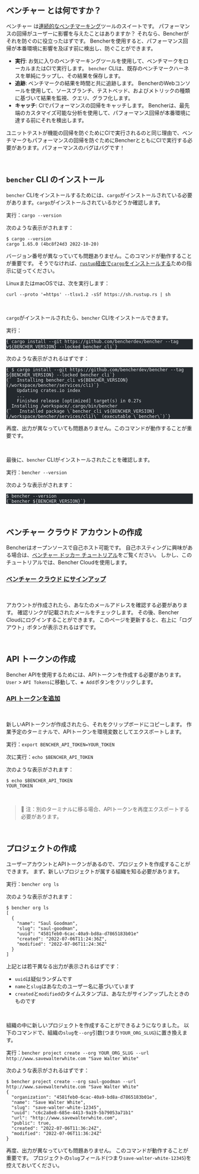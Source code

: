 
## ベンチャー とは何ですか？

ベンチャー は[連続的なベンチマーキング](/docs/ja/explanation/continuous-benchmarking)ツールのスイートです。
パフォーマンスの回帰がユーザーに影響を与えたことはありますか？
それなら、Bencherがそれを防ぐのに役立ったはずです。
Bencherを使用すると、パフォーマンス回帰が本番環境に影響を及ぼす前に検出し、防ぐことができます。

- **実行**: お気に入りのベンチマーキングツールを使用して、ベンチマークをローカルまたはCIで実行します。 `bencher` CLIは、既存のベンチマークハーネスを単純にラップし、その結果を保存します。
- **追跡**: ベンチマークの結果を時間と共に追跡します。 BencherのWebコンソールを使用して、ソースブランチ、テストベッド、およびメトリックの種類に基づいて結果を監視、クエリ、グラフ化します。
- **キャッチ**: CIでパフォーマンスの回帰をキャッチします。 Bencherは、最先端のカスタマイズ可能な分析を使用して、パフォーマンス回帰が本番環境に達する前にそれを検出します。

ユニットテストが機能の回帰を防ぐためにCIで実行されるのと同じ理由で、ベンチマークもパフォーマンスの回帰を防ぐためにBencherとともにCIで実行する必要があります。パフォーマンスのバグはバグです！

<br />

## `bencher` CLI のインストール

`bencher` CLIをインストールするためには、`cargo`がインストールされている必要があります。`cargo`がインストールされているかどうか確認します。

実行：`cargo --version`

次のような表示がされます：

```
$ cargo --version
cargo 1.65.0 (4bc8f24d3 2022-10-20)
```

バージョン番号が異なっていても問題ありません。このコマンドが動作することが重要です。
そうでなければ、[`rustup`経由で`cargo`をインストールする](https://rustup.rs/)ための指示に従ってください。

LinuxまたはmacOSでは、次を実行します：

```
curl --proto '=https' --tlsv1.2 -sSf https://sh.rustup.rs | sh
```

<br />

`cargo`がインストールされたら、`bencher` CLIをインストールできます。

実行：
<pre class="astro-code github-dark" style="background-color: rgb(36, 41, 46); overflow-x: auto; --darkreader-inline-bgcolor: #1d2125;" tabindex="0" data-darkreader-inline-bgcolor=""><code><span class="line"><span style="color: rgb(225, 228, 232); --darkreader-inline-color: #d7d4cf;" data-darkreader-inline-color="">{`cargo install --git https://github.com/bencherdev/bencher --tag v${BENCHER_VERSION} --locked bencher_cli`}</span></span></code></pre>

次のような表示がされるはずです：

<pre class="astro-code github-dark" style="background-color: rgb(36, 41, 46); overflow-x: auto; --darkreader-inline-bgcolor: #1d2125;" tabindex="0" data-darkreader-inline-bgcolor=""><code><span class="line"><span style="color: rgb(225, 228, 232); --darkreader-inline-color: #d7d4cf;" data-darkreader-inline-color="">{`$ cargo install --git https://github.com/bencherdev/bencher --tag ${BENCHER_VERSION} --locked bencher_cli`}</span></span>
<span class="line"><span style="color: rgb(225, 228, 232); --darkreader-inline-color: #d7d4cf;" data-darkreader-inline-color="">{`  Installing bencher_cli v${BENCHER_VERSION} (/workspace/bencher/services/cli)`}</span></span>
<span class="line"><span style="color: rgb(225, 228, 232); --darkreader-inline-color: #d7d4cf;" data-darkreader-inline-color="">    Updating crates.io index</span></span>
<span class="line"><span style="color: rgb(225, 228, 232); --darkreader-inline-color: #d7d4cf;" data-darkreader-inline-color="">    ...</span></span>
<span class="line"><span style="color: rgb(225, 228, 232); --darkreader-inline-color: #d7d4cf;" data-darkreader-inline-color="">    Finished release [optimized] target(s) in 0.27s</span></span>
<span class="line"><span style="color: rgb(225, 228, 232); --darkreader-inline-color: #d7d4cf;" data-darkreader-inline-color="">  Installing /workspace/.cargo/bin/bencher</span></span>
<span class="line"><span style="color: rgb(225, 228, 232); --darkreader-inline-color: #d7d4cf;" data-darkreader-inline-color="">{`   Installed package \`bencher_cli v${BENCHER_VERSION} (/workspace/bencher/services/cli)\` (executable \`bencher\`)`}</span></span></code></pre>

再度、出力が異なっていても問題ありません。このコマンドが動作することが重要です。

<br />

最後に、`bencher` CLIがインストールされたことを確認します。

実行：`bencher --version`

次のような表示がされます：

<pre class="astro-code github-dark" style="background-color: rgb(36, 41, 46); overflow-x: auto; --darkreader-inline-bgcolor: #1d2125;" tabindex="0" data-darkreader-inline-bgcolor=""><code><span class="line"><span style="color: rgb(225, 228, 232); --darkreader-inline-color: #d7d4cf;" data-darkreader-inline-color="">$ bencher --version</span></span>
<span class="line"><span style="color: rgb(225, 228, 232); --darkreader-inline-color: #d7d4cf;" data-darkreader-inline-color="">{`bencher ${BENCHER_VERSION}`}</span></span></code></pre>

<br />

## ベンチャー クラウド アカウントの作成

Bencherはオープンソースで自己ホスト可能です。
自己ホスティングに興味がある場合は、[ベンチャー ドッカー チュートリアル](/docs/ja/tutorial/docker)をご覧ください。
しかし、このチュートリアルでは、Bencher Cloudを使用します。

### <a href="/auth/signup" target="_blank">ベンチャー クラウド にサインアップ</a>
<br />

アカウントが作成されたら、あなたのメールアドレスを確認する必要があります。
確認リンクが記載されたメールをチェックします。
その後、Bencher Cloudにログインすることができます。
このページを更新すると、右上に「ログアウト」ボタンが表示されるはずです。

<br />

## API トークンの作成

Bencher APIを使用するためには、APIトークンを作成する必要があります。
`User` > `API Tokens`に移動して、`➕ Add`ボタンをクリックします。

### <a href="/auth/signup" target="_blank">API トークンを追加</a>
<br />

新しいAPIトークンが作成されたら、それをクリップボードにコピーします。
作業予定のターミナルで、APIトークンを環境変数としてエクスポートします。

実行：`export BENCHER_API_TOKEN=YOUR_TOKEN`

次に実行：`echo $BENCHER_API_TOKEN`

次のような表示がされます：

```
$ echo $BENCHER_API_TOKEN
YOUR_TOKEN
```

<br />

> 🐰 注：別のターミナルに移る場合、APIトークンを再度エクスポートする必要があります。

<br />

## プロジェクトの作成

ユーザーアカウントとAPIトークンがあるので、プロジェクトを作成することができます。
まず、新しいプロジェクトが属する組織を知る必要があります。

実行：`bencher org ls`

次のような表示がされます：

```
$ bencher org ls
[
  {
    "name": "Saul Goodman",
    "slug": "saul-goodman",
    "uuid": "4581feb0-6cac-40a9-bd8a-d7865183b01e"
    "created": "2022-07-06T11:24:36Z",
    "modified": "2022-07-06T11:24:36Z"
  }
]
```

上記とは若干異なる出力が表示されるはずです：
- `uuid`は疑似ランダムです
- `name`と`slug`はあなたのユーザー名に基づいています
- `created`と`modified`のタイムスタンプは、あなたがサインアップしたときのものです

<br />

組織の中に新しいプロジェクトを作成することができるようになりました。
以下のコマンドで、組織の`slug`を`--org`引数(つまり`YOUR_ORG_SLUG`)に置き換えます。

実行：`bencher project create --org YOUR_ORG_SLUG --url http://www.savewalterwhite.com "Save Walter White"`

次のような表示がされるはずです：

```
$ bencher project create --org saul-goodman --url http://www.savewalterwhite.com "Save Walter White"
{
  "organization": "4581feb0-6cac-40a9-bd8a-d7865183b01e",
  "name": "Save Walter White",
  "slug": "save-walter-white-12345",
  "uuid": "c6c2a8e8-685e-4413-9a19-5b79053a71b1"
  "url": "http://www.savewalterwhite.com",
  "public": true,
  "created": "2022-07-06T11:36:24Z",
  "modified": "2022-07-06T11:36:24Z"
}
```

再度、出力が異なっていても問題ありません。
このコマンドが動作することが重要です。
プロジェクトの`slug`フィールド(つまり`save-walter-white-12345`)を控えておいてください。

<br />
